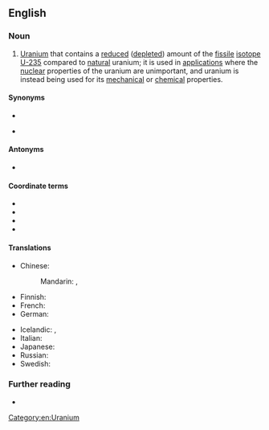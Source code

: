 {{also|depleted-uranium}}
==English==

===Noun===
{{en-noun|-}}

# [[uranium|Uranium]] that contains a [[reduced]] ([[depleted]]) amount of the [[fissile]] [[isotope]] [[U-235]] compared to [[natural]] uranium; it is used in [[application]]s where the [[nuclear]] properties of the uranium are unimportant, and uranium is instead being used for its [[mechanical]] or [[chemical]] properties.
[[Category:en:Uranium]]

====Synonyms====
* {{l|en|DU}}
* {{l|en|depletalloy}} {{q|historical}}

====Antonyms====
* {{l|en|enriched uranium}}

====Coordinate terms====
* {{l|en|natural uranium}}
* {{l|en|slightly-enriched uranium}}
* {{l|en|low-enriched uranium}}
* {{l|en|highly-enriched uranium}}

====Translations====
{{trans-top|uranium that contains reduced U-235}}
* Chinese:
*: Mandarin: {{t+|cmn|貧鈾|sc=Hani}}, {{t+|cmn|贫铀|tr=pínyóu|sc=Hani}}
* Finnish: {{t|fi|köyhdytetty uraani}}
* French: {{t+|fr|uranium appauvri|m}}
* German: {{t|de|abgereichertes Uran|n}}
{{trans-mid}}
* Icelandic: {{t|is|sneytt úran|n}}, {{t|is|rýrt úran|n}}
* Italian: {{t|it|uranio impoverito|m}}
* Japanese: {{t|ja|劣化ウラン|tr=rekka uran}}
* Russian: {{t|ru|обеднённый ура́н|m}}
* Swedish: {{t+|sv|utarmat uran|n}}
{{trans-bottom}}

===Further reading===
* {{pedia}}